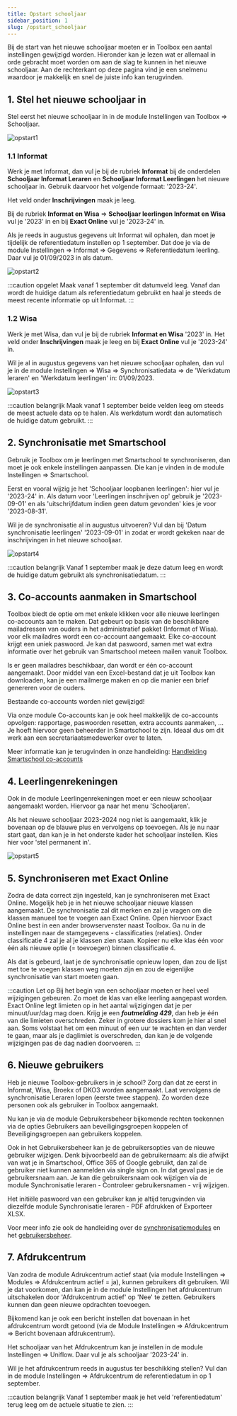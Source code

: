 ```yaml
---
title: Opstart schooljaar
sidebar_position: 1
slug: /opstart_schooljaar
---
```


Bij de start van het nieuwe schooljaar moeten er in Toolbox een aantal instellingen gewijzigd worden. Hieronder kan je lezen wat er allemaal in orde gebracht moet worden om aan de slag te kunnen in het nieuwe schooljaar. Aan de rechterkant op deze pagina vind je een snelmenu waardoor je makkelijk en snel de juiste info kan terugvinden.  

## 1. Stel het nieuwe schooljaar in 

Stel eerst het nieuwe schooljaar in in de module Instellingen van Toolbox => Schooljaar.

![opstart1](./opstart1.PNG)

### 1.1 Informat
Werk je met Informat, dan vul je bij de rubriek **Informat** bij de onderdelen **Schooljaar Informat Leraren** en **Schooljaar Informat Leerlingen** het nieuwe schooljaar in. Gebruik daarvoor het volgende formaat: '2023-24'.

Het veld onder **Inschrijvingen** maak je leeg.

Bij de rubriek **Informat en Wisa** => **Schooljaar leerlingen Informat en Wisa** vul je '2023' in en bij **Exact Online** vul je '2023-24' in.

Als je reeds in augustus gegevens uit Informat wil ophalen, dan moet je tijdelijk de referentiedatum instellen op 1 september.
Dat doe je via de module Instellingen => Informat => Gegevens => Referentiedatum leerling. Daar vul je 01/09/2023 in als datum.

![opstart2](./opstart2.PNG)

:::caution opgelet
Maak vanaf 1 september dit datumveld leeg. Vanaf dan wordt de huidige datum als referentiedatum gebruikt en haal je steeds de meest recente informatie op uit Informat.
:::

### 1.2 Wisa
Werk je met Wisa, dan vul je bij de rubriek **Informat en Wisa** '2023' in. Het veld onder **Inschrijvingen** maak je leeg en bij **Exact Online** vul je '2023-24' in.

Wil je al in augustus gegevens van het nieuwe schooljaar ophalen, dan vul je in de module Instellingen => Wisa => Synchronisatiedata => de 'Werkdatum leraren' en 'Werkdatum leerlingen' in: 01/09/2023.

![opstart3](./opstart3.PNG)

:::caution belangrijk
Maak vanaf 1 september beide velden leeg om steeds de meest actuele data op te halen. Als werkdatum wordt dan automatisch de huidige datum gebruikt.
:::

## 2. Synchronisatie met Smartschool
Gebruik je Toolbox om je leerlingen met Smartschool te synchroniseren, dan moet je ook enkele instellingen aanpassen. Die kan je vinden
in de module Instellingen => Smartschool.

Eerst en vooral wijzig je het 'Schooljaar loopbanen leerlingen': hier vul je '2023-24' in.
Als datum voor 'Leerlingen inschrijven op' gebruik je '2023-09-01' en als 'uitschrijfdatum indien geen datum gevonden' kies je voor '2023-08-31'.

Wil je de synchronisatie al in augustus uitvoeren? Vul dan bij 'Datum synchronisatie leerlingen' '2023-09-01' in zodat er wordt gekeken naar
de inschrijvingen in het nieuwe schooljaar.

![opstart4](./opstart4.PNG)

:::caution belangrijk
Vanaf 1 september maak je deze datum leeg en wordt de huidige datum gebruikt als synchronisatiedatum.
:::

## 3. Co-accounts aanmaken in Smartschool
Toolbox biedt de optie om met enkele klikken voor alle nieuwe leerlingen co-accounts aan te maken. Dat gebeurt op basis van de beschikbare mailadressen van ouders in het administratief pakket (Informat of Wisa). voor elk mailadres wordt een co-account aangemaakt. Elke co-account krijgt een uniek paswoord. Je kan dat paswoord, samen met wat extra informatie over het gebruik van Smartschool meteen mailen vanuit Toolbox.

Is er geen mailadres beschikbaar, dan wordt er één co-account aangemaakt. Door middel van een Excel-bestand dat je uit Toolbox kan downloaden, kan je een mailmerge maken en op die manier een brief genereren voor de ouders.

Bestaande co-accounts worden niet gewijzigd!

Via onze module Co-accounts kan je ook heel makkelijk de co-accounts opvolgen: rapportage, paswoorden resetten, extra accounts aanmaken, ... 
Je hoeft hiervoor geen beheerder in Smartschool te zijn. Ideaal dus om dit werk aan een secretariaatsmedewerker over te laten.

Meer informatie kan je terugvinden in onze handleiding: [Handleiding Smartschool co-accounts](/smartschool_coaccounts) 

## 4. Leerlingenrekeningen
Ook in de module Leerlingenrekeningen moet er een nieuw schooljaar aangemaakt worden. Hiervoor ga naar het menu 'Schooljaren'. 

Als het nieuwe schooljaar 2023-2024 nog niet is aangemaakt, klik je bovenaan op de blauwe plus en vervolgens op toevoegen.
Als je nu naar start gaat, dan kan je in het onderste kader het schooljaar instellen. Kies hier voor 'stel permanent in'.
 
![opstart5](./opstart5.png)

## 5. Synchroniseren met Exact Online
Zodra de data correct zijn ingesteld, kan je synchroniseren met Exact Online. Mogelijk heb je in het nieuwe schooljaar nieuwe klassen aangemaakt.
De synchronisatie zal dit merken en zal je vragen om die klassen manueel toe te voegen aan Exact Online.
Open hiervoor Exact Online best in een ander browservenster naast Toolbox. Ga nu in de instellingen naar de stamgegevens - classificaties (relaties). 
Onder classificatie 4 zal je al je klassen zien staan. Kopieer nu elke klas één voor één als nieuwe optie (= toevoegen) binnen classificatie 4.

Als dat is gebeurd, laat je de synchronisatie opnieuw lopen, dan zou de lijst met toe te voegen klassen weg moeten zijn en zou de eigenlijke 
synchronisatie van start moeten gaan.

:::caution Let op
Bij het begin van een schooljaar moeten er heel veel wijzigingen gebeuren. Zo moet de klas van elke leerling aangepast worden.
Exact Online legt limieten op in het aantal wijzigingen dat je per minuut/uur/dag mag doen. Krijg je een ***foutmelding 429***, dan heb je één van die limieten overschreden. Zeker in grotere dossiers kom je hier al snel aan. Soms volstaat het om een minuut of een uur te wachten en dan verder te gaan, maar als je daglimiet is overschreden, dan kan je de volgende wijzigingen pas de dag nadien doorvoeren.
:::

## 6. Nieuwe gebruikers
Heb je nieuwe Toolbox-gebruikers in je school? Zorg dan dat ze eerst in Informat, Wisa, Broekx of DKO3 worden aangemaakt. Laat vervolgens
de synchronisatie Leraren lopen (eerste twee stappen). Zo worden deze personen ook als gebruiker in Toolbox aangemaakt.

Nu kan je via de module Gebruikersbeheer bijkomende rechten toekennen via de opties Gebruikers aan beveiligingsgroepen koppelen of Beveiligingsgroepen aan gebruikers koppelen.

Ook in het Gebruikersbeheer kan je de gebruikersopties van de nieuwe gebruiker wijzigen. Denk bijvoorbeeld aan de gebruikernaam: 
als die afwijkt van wat je in Smartschool, Office 365 of Google gebruikt, dan zal de gebruiker niet kunnen aanmelden via single sign on. In dat geval pas je de gebruikersnaam aan.
Je kan die gebruikersnaam ook wijzigen via de module Synchronisatie leraren - Controleer gebruikersnamen - vrij wijzigen.

Het initiële paswoord van een gebruiker kan je altijd terugvinden via diezelfde module Synchronisatie leraren - PDF afdrukken of Exporteer XLSX.

Voor meer info zie ook de handleiding over de [synchronisatiemodules](/synchronisatie) en het [gebruikersbeheer](/gebruikersbeheer).

## 7. Afdrukcentrum
Van zodra de module Adrukcentrum actief staat (via module Instellingen => Modules => Afdrukcentrum actief = ja), kunnen gebruikers dit gebruiken. Wil je dat voorkomen, dan kan je in de module Instellingen het afdrukcentrum uitschakelen door 'Afdrukcentrum actief' op 'Nee' te zetten. Gebruikers kunnen dan geen nieuwe opdrachten toevoegen.

Bijkomend kan je ook een bericht instellen dat bovenaan in het afdrukcentrum wordt getoond (via de Module Instellingen => Afdrukcentrum => Bericht bovenaan afdrukcentrum).

Het schooljaar van het Afdrukcentrum kan je instellen in de module Instellingen => Uniflow. Daar vul je als schooljaar '2023-24' in.

Wil je het afdrukcentrum reeds in augustus ter beschikking stellen? Vul dan in de module Instellingen => Afdrukcentrum de referentiedatum in op 1 september.

:::caution belangrijk
Vanaf 1 september maak je het veld 'referentiedatum' terug leeg om de actuele situatie te zien.
:::


